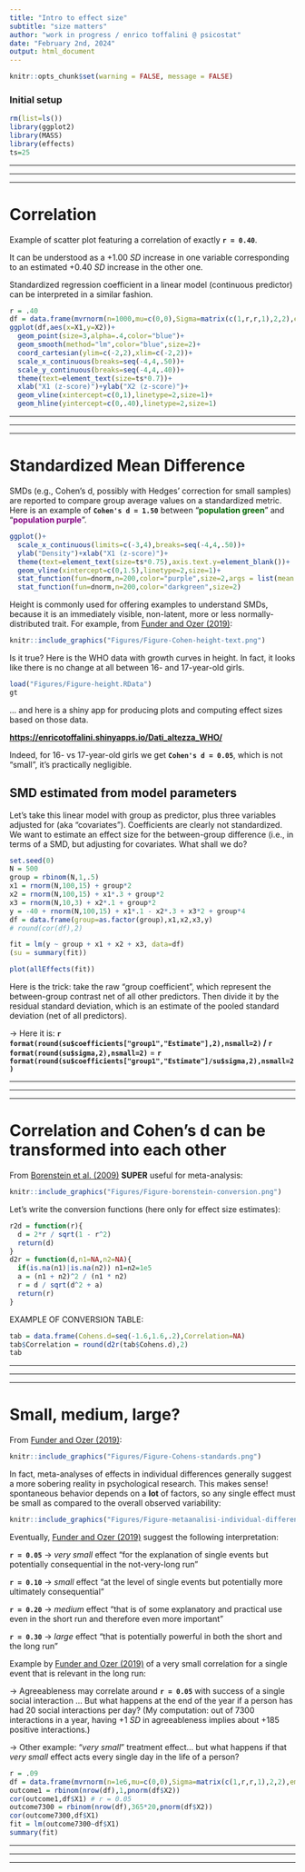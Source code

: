```yaml
---
title: "Intro to effect size"
subtitle: "size matters"
author: "work in progress / enrico toffalini @ psicostat"
date: "February 2nd, 2024"
output: html_document
---
```

\raggedright
\break\break

```r
knitr::opts_chunk$set(warning = FALSE, message = FALSE) 
```

### Initial setup

```r
rm(list=ls())
library(ggplot2)
library(MASS)
library(effects)
ts=25
```

----------------------------------------------------------------------------------------

----------------------------------------------------------------------------------------

----------------------------------------------------------------------------------------


# Correlation

Example of scatter plot featuring a correlation of exactly **` r = 0.40`**. 

It can be understood as a +1.00 *SD* increase in one variable corresponding to an estimated +0.40 *SD* increase in the other one. 

Standardized regression coefficient in a linear model (continuous predictor) can be interpreted in a similar fashion. 

```r
r = .40
df = data.frame(mvrnorm(n=1000,mu=c(0,0),Sigma=matrix(c(1,r,r,1),2,2),empirical=T))
ggplot(df,aes(x=X1,y=X2))+
  geom_point(size=3,alpha=.4,color="blue")+
  geom_smooth(method="lm",color="blue",size=2)+
  coord_cartesian(ylim=c(-2,2),xlim=c(-2,2))+
  scale_x_continuous(breaks=seq(-4,4,.50))+
  scale_y_continuous(breaks=seq(-4,4,.40))+
  theme(text=element_text(size=ts*0.7))+
  xlab("X1 (z-score)")+ylab("X2 (z-score)")+
  geom_vline(xintercept=c(0,1),linetype=2,size=1)+
  geom_hline(yintercept=c(0,.40),linetype=2,size=1)
```

----------------------------------------------------------------------------------------

----------------------------------------------------------------------------------------

----------------------------------------------------------------------------------------

# Standardized Mean Difference

SMDs (e.g., Cohen's d, possibly with Hedges' correction for small samples) are reported to compare group average values on a standardized metric. Here is an example of **`Cohen's d = 1.50`** between "<span style="color:darkgreen;">**population green**</span>" and "<span style="color:purple;">**population purple**</span>".

```r
ggplot()+
  scale_x_continuous(limits=c(-3,4),breaks=seq(-4,4,.50))+
  ylab("Density")+xlab("X1 (z-score)")+
  theme(text=element_text(size=ts*0.75),axis.text.y=element_blank())+
  geom_vline(xintercept=c(0,1.5),linetype=2,size=1)+
  stat_function(fun=dnorm,n=200,color="purple",size=2,args = list(mean = 1.50))+
  stat_function(fun=dnorm,n=200,color="darkgreen",size=2)
```

Height is commonly used for offering examples to understand SMDs, because it is an immediately visible, non-latent, more or less normally-distributed trait. For example, from <a href="https://journals.sagepub.com/doi/10.1177/2515245919847202" target="_blank">Funder and Ozer (2019)</a>:

```r
knitr::include_graphics("Figures/Figure-Cohen-height-text.png")
```

Is it true? Here is the WHO data with growth curves in height. In fact, it looks like there is no change at all between 16- and 17-year-old girls. 

```r
load("Figures/Figure-height.RData")
gt
```

... and here is a shiny app for producing plots and computing effect sizes based on those data. 

<a href="https://enricotoffalini.shinyapps.io/Dati_altezza_WHO/" target="_blank">**https://enricotoffalini.shinyapps.io/Dati_altezza_WHO/**</a>

Indeed, for 16- vs 17-year-old girls we get **`Cohen's d = 0.05`**, which is not "small", it's practically negligible.


## SMD estimated from model parameters

Let's take this linear model with group as predictor, plus three variables adjusted for (aka "covariates"). Coefficients are clearly not standardized. We want to estimate an effect size for the between-group difference (i.e., in terms of a SMD, but adjusting for covariates. What shall we do?

```r
set.seed(0)
N = 500
group = rbinom(N,1,.5)
x1 = rnorm(N,100,15) + group*2
x2 = rnorm(N,100,15) + x1*.3 + group*2
x3 = rnorm(N,10,3) + x2*.1 + group*2
y = -40 + rnorm(N,100,15) + x1*.1 - x2*.3 + x3*2 + group*4
df = data.frame(group=as.factor(group),x1,x2,x3,y)
# round(cor(df),2)

fit = lm(y ~ group + x1 + x2 + x3, data=df)
(su = summary(fit))
```

```r
plot(allEffects(fit))
```

Here is the trick: take the raw "group coefficient", which represent the between-group contrast net of all other predictors. Then divide it by the residual standard deviation, which is an estimate of the pooled standard deviation (net of all predictors). 

→  Here it is: **``r format(round(su$coefficients["group1","Estimate"],2),nsmall=2)`` / ``r format(round(su$sigma,2),nsmall=2)``** = **``r format(round(su$coefficients["group1","Estimate"]/su$sigma,2),nsmall=2)``**

----------------------------------------------------------------------------------------

----------------------------------------------------------------------------------------

----------------------------------------------------------------------------------------

# Correlation and Cohen's d can be transformed into each other

From <a href="https://onlinelibrary.wiley.com/doi/book/10.1002/9780470743386" target="_blank">Borenstein et al. (2009)</a> **SUPER** useful for meta-analysis:

```r
knitr::include_graphics("Figures/Figure-borenstein-conversion.png")
```

Let's write the conversion functions (here only for effect size estimates):

```r
r2d = function(r){
  d = 2*r / sqrt(1 - r^2)
  return(d)
}
d2r = function(d,n1=NA,n2=NA){
  if(is.na(n1)|is.na(n2)) n1=n2=1e5
  a = (n1 + n2)^2 / (n1 * n2)
  r = d / sqrt(d^2 + a)
  return(r)
}
```

EXAMPLE OF CONVERSION TABLE:

```r
tab = data.frame(Cohens.d=seq(-1.6,1.6,.2),Correlation=NA)
tab$Correlation = round(d2r(tab$Cohens.d),2)
tab
```


----------------------------------------------------------------------------------------

----------------------------------------------------------------------------------------

----------------------------------------------------------------------------------------

# Small, medium, large?

From <a href="https://journals.sagepub.com/doi/10.1177/2515245919847202" target="_blank">Funder and Ozer (2019)</a>:

```r
knitr::include_graphics("Figures/Figure-Cohens-standards.png")
```

In fact, meta-analyses of effects in individual differences generally suggest a more sobering reality in psychological research. This makes sense! spontaneous behavior depends on a **lot** of factors, so any single effect must be small as compared to the overall observed variability:

```r
knitr::include_graphics("Figures/Figure-metaanalisi-individual-differences.png")
```

Eventually, <a href="https://journals.sagepub.com/doi/10.1177/2515245919847202" target="_blank">Funder and Ozer (2019)</a> suggest the following interpretation:

**` r = 0.05`** → *very small* effect "for the explanation of single events but potentially consequential in the not-very-long run"

**` r = 0.10`** → *small* effect "at the level of single events but potentially more ultimately consequential"

**` r = 0.20`** → *medium* effect "that is of some explanatory and practical use even in the short run and therefore even more important"

**` r = 0.30`** → *large* effect "that is potentially powerful in both the short and the long run"

Example by <a href="https://journals.sagepub.com/doi/10.1177/2515245919847202" target="_blank">Funder and Ozer (2019)</a> of a very small correlation for a single event that is relevant in the long run: 

→ Agreeableness may correlate around **` r = 0.05`** with success of a single social interaction ... But what happens at the end of the year if a person has had 20 social interactions per day? (My computation: out of 7300 interactions in a year, having +1 *SD* in agreeableness implies about +185 positive interactions.) 

→ Other example: "*very small*" treatment effect... but what happens if that *very small* effect acts every single day in the life of a person?

```r
r = .09
df = data.frame(mvrnorm(n=1e6,mu=c(0,0),Sigma=matrix(c(1,r,r,1),2,2),empirical=T))
outcome1 = rbinom(nrow(df),1,pnorm(df$X2))
cor(outcome1,df$X1) # r = 0.05
outcome7300 = rbinom(nrow(df),365*20,pnorm(df$X2))
cor(outcome7300,df$X1)
fit = lm(outcome7300~df$X1)
summary(fit)
```


----------------------------------------------------------------------------------------

----------------------------------------------------------------------------------------

----------------------------------------------------------------------------------------


